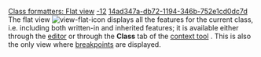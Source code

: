 [[Property:title|Class formatters: Flat view]]
[[Property:weight|-12]]
[[Property:uuid|14ad347a-db72-1194-346b-752e1cd0dc7d]]
The flat view  [[Image:view-flat-icon]] displays all the features for the current class, i.e. including both written-in and inherited features; it is available either through the [[EiffelStudio Editor|editor]]  or through the '''Class''' tab of the [[EiffelStudio window overview|context tool]] . This is also the only view where [[Breakpoints|breakpoints]]  are displayed. 

{{warning| '''Caution''': For classes with many [[Ancestors|ancestors]] , computation of the flat view may require a few seconds. }}

{{note|This view is not available to .NET classes which are imported through by means of an assembly. This is because the assembly .exe or .dll exposes only the interface methods and therefore is no implementation to display. Such classes may be viewed, in a clickable format using the Contract View or Interface View. }}

{{seealso|<br/>
[[Flat Contract view|Flat Contract view]]  }}




